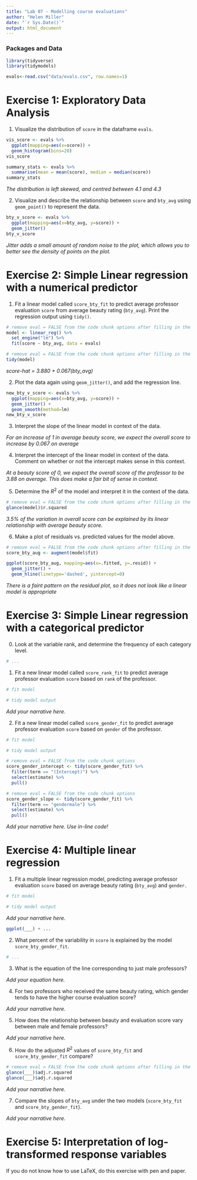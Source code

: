 ```yaml
---
title: "Lab 07 - Modelling course evaluations"
author: "Helen Miller"
date: "`r Sys.Date()`"
output: html_document
---
```


### Packages and Data

```r
library(tidyverse)
library(tidymodels)

```


```r
evals<-read.csv("data/evals.csv", row.names=1)
```


# Exercise 1: Exploratory Data Analysis

1.  Visualize the distribution of `score` in the dataframe `evals`.

```r
vis_score <- evals %>% 
  ggplot(mapping=aes(x=score)) +
  geom_histogram(bins=20)
vis_score
```
```r
summary_stats <- evals %>% 
  summarise(mean = mean(score), median = median(score))
summary_stats
```

*The distribution is left skewed, and centred  between 4.1 and 4.3*

2.  Visualize and describe the relationship between `score` and `bty_avg` using `geom_point()` to represent the data. 

```r
bty_v_score <- evals %>% 
  ggplot(mapping=aes(x=bty_avg, y=score)) +
  geom_jitter()
bty_v_score
```

*Jitter adds a small amount of random noise to the plot, which allows you to better see the density of points on the plot.*

# Exercise 2: Simple Linear regression with a numerical predictor

1. Fit a linear model called `score_bty_fit` to predict average professor evaluation `score` from average beauty rating (`bty_avg`). Print the regression output using `tidy()`.

```r
# remove eval = FALSE from the code chunk options after filling in the blanks
model <- linear_reg() %>%
  set_engine("lm") %>%
  fit(score ~ bty_avg, data = evals)
```

```r
# remove eval = FALSE from the code chunk options after filling in the blanks
tidy(model)
```

*score-hat = 3.880 + 0.067(bty_avg)*

2. Plot the data again using `geom_jitter()`, and add the regression line.

```r
new_bty_v_score <- evals %>% 
  ggplot(mapping=aes(x=bty_avg, y=score)) +
  geom_jitter() +
  geom_smooth(method=lm)
new_bty_v_score
```

3. Interpret the slope of the linear model in context of the data.

*For an increase of 1 in average beauty score, we expect the overall score to increase by 0.067 on average*

4. Interpret the intercept of the linear model in context of the data. Comment on whether or not the intercept makes sense in this context.

*At a beauty score of 0, we expect the overall score of the professor to be 3.88 on average. This does make a fair bit of sense in context.*

5. Determine the $R^2$ of the model and interpret it in the context of the data.

```r
# remove eval = FALSE from the code chunk options after filling in the blanks
glance(model)$r.squared
```

*3.5% of the variation in overall score can be explained by its linear relationship with average beauty score.*

6. Make a plot of residuals vs. predicted values for the model above.

```r
# remove eval = FALSE from the code chunk options after filling in the blanks
score_bty_aug <- augment(model$fit)

ggplot(score_bty_aug, mapping=aes(x=.fitted, y=.resid)) +
  geom_jitter() +
  geom_hline(linetype='dashed', yintercept=0)
```
*There is a faint pattern on the residual plot, so it does not look like a linear model is appropriate*

# Exercise 3: Simple Linear regression with a categorical predictor

0. Look at the variable rank, and determine the frequency of each category level.

```r
# ... 
```

1. Fit a new linear model called `score_rank_fit` to predict average professor evaluation `score` based on `rank` of the professor.

```r
# fit model

# tidy model output
```

*Add your narrative here.*

2. Fit a new linear model called `score_gender_fit` to predict average professor evaluation `score` based on `gender` of the professor. 

```r
# fit model

# tidy model output
```

```r
# remove eval = FALSE from the code chunk options
score_gender_intercept <- tidy(score_gender_fit) %>% 
  filter(term == "(Intercept)") %>%
  select(estimate) %>%
  pull()
```

```r
# remove eval = FALSE from the code chunk options
score_gender_slope <- tidy(score_gender_fit) %>% 
  filter(term == "gendermale") %>%
  select(estimate) %>%
  pull()
```

*Add your narrative here. Use in-line code!*

# Exercise 4: Multiple linear regression

1. Fit a multiple linear regression model, predicting average professor evaluation `score` based on average beauty rating (`bty_avg`) and `gender.`

```r
# fit model

# tidy model output
```

*Add your narrative here.*

```r
ggplot(___) + ...
```

2. What percent of the variability in `score` is explained by the model `score_bty_gender_fit`. 

```r
# ...
```


3. What is the equation of the line corresponding to just male professors?

*Add your equation here.*

4. For two professors who received the same beauty rating, which gender tends to have the higher course evaluation score?

*Add your narrative here.*

5. How does the relationship between beauty and evaluation score vary between male and female professors?

*Add your narrative here.*

6. How do the adjusted $R^2$ values of `score_bty_fit` and `score_bty_gender_fit` compare? 

```r
# remove eval = FALSE from the code chunk options after filling in the blanks
glance(___)$adj.r.squared
glance(___)$adj.r.squared
```

*Add your narrative here.*

7. Compare the slopes of `bty_avg` under the two models (`score_bty_fit` and `score_bty_gender_fit`).

*Add your narrative here.*

# Exercise 5: Interpretation of log-transformed response variables

If you do not know how to use LaTeX, do this exercise with pen and paper.
